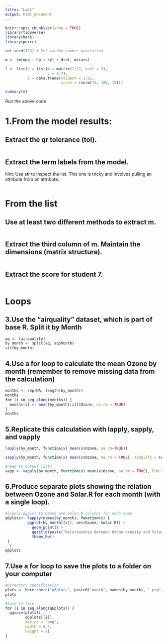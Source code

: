 ```yaml
---
title: "Lab1"
output: html_document
---
```


```r
knitr::opts_chunk$set(echo = TRUE)
library(tidyverse)
library(here)
library(purrr)
```



```r
set.seed(123) # Set random number generation

m <- lm(mpg ~ hp + cyl + drat, mtcars)

l <- list(a = list(m = matrix(1:12, ncol = 3),
              	   v = 1:7),
          b = data.frame(student = 1:15,
                         score = rnorm(15, 100, 10)))

summary(m)
```

Run the above code

# 1.From the model results:

## Extract the qr tolerance (tol).

```r

```

## Extract the term labels from the model.
hint: Use str to inspect the list. This one is tricky and involves pulling an attribute from an attribute.

```r

```

# From the list

## Use at least two different methods to extract m.

```r


```

## Extract the third column of m. Maintain the dimensions (matrix structure).

```r

```

## Extract the score for student 7.

```r

```


# **Loops**

## 3.Use the “airquality” dataset, which is part of base R. Split it by Month
```r
aq <- (airquality)
by_month <- split(aq, aq$Month)
str(by_month)
```

## 4.Use a for loop to calculate the mean Ozone by month (remember to remove missing data from the calculation)

```r
months <- rep(NA, length(by_month))
months
for (i in seq_along(months)) {
  months[i] <- mean(by_month[[i]]$Ozone, na.rm = TRUE)
}
months
```
## 5.Replicate this calculation with lapply, sapply, and vapply

```r
lapply(by_month, function(x) mean(x$Ozone, na.rm=TRUE))

sapply(by_month, function(x) mean(x$Ozone, na.rm = TRUE), simplify = FALSE)

#need to output list? 
vapp <- vapply(by_month, function(x) mean(x$Ozone, na.rm = TRUE), FUN.VALUE = double(1)) %>% as.list()
```

## 6.Produce separate plots showing the relation between Ozone and Solar.R for each month (with a single loop).

```r
#lapply ggplot to Ozone and Solar.R columns for each name
q6plots<- lapply(names(by_month), function(x) {
          ggplot(by_month[[x]], aes(Ozone, Solar.R)) +
            geom_point() +
            ggtitle(paste("Relationship Between Ozone density and Solar radiation \nfor month", names(by_month[x]))) +
            theme_bw()
 }
  )
q6plots

```

## 7.Use a for loop to save the plots to a folder on your computer

```r
#Directory specification
plots <- here::here("q6plots", paste0("month", names(by_month), ".png"))
plots

#Save to file
for (i in seq_along(q6plots)) {
  ggsave(plots[i],
         q6plots[[i]],
         device = "png",
         width = 6.5,
         height = 8)
}
```